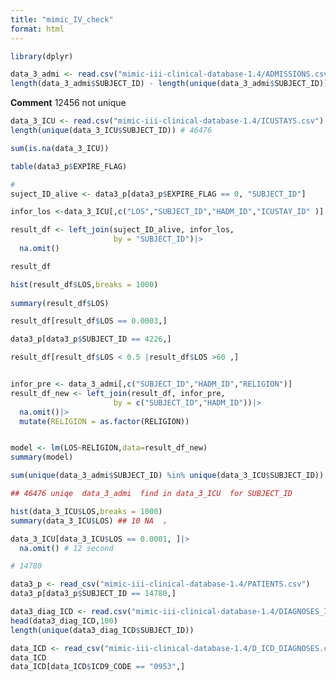 ```yaml
---
title: "mimic_IV_check"
format: html
---
```



```r
library(dplyr)
```


```r
data_3_admi <- read.csv("mimic-iii-clinical-database-1.4/ADMISSIONS.csv")
length(data_3_admi$SUBJECT_ID) - length(unique(data_3_admi$SUBJECT_ID)) # 46520 uniq
```

**Comment** 12456 not unique 

```r
data_3_ICU <- read.csv("mimic-iii-clinical-database-1.4/ICUSTAYS.csv")
length(unique(data_3_ICU$SUBJECT_ID)) # 46476 

sum(is.na(data_3_ICU))
```

```r
table(data3_p$EXPIRE_FLAG)

# 
suject_ID_alive <- data3_p[data3_p$EXPIRE_FLAG == 0, "SUBJECT_ID"]

infor_los <-data_3_ICU[,c("LOS","SUBJECT_ID","HADM_ID","ICUSTAY_ID" )]

result_df <- left_join(suject_ID_alive, infor_los, 
                       by = "SUBJECT_ID")|>
  na.omit()

result_df

hist(result_df$LOS,breaks = 1000)
    
summary(result_df$LOS)

result_df[result_df$LOS == 0.0003,]

data3_p[data3_p$SUBJECT_ID == 4226,]

result_df[result_df$LOS < 0.5 |result_df$LOS >60 ,]


infor_pre <- data_3_admi[,c("SUBJECT_ID","HADM_ID","RELIGION")]
result_df_new <- left_join(result_df, infor_pre, 
                       by = c("SUBJECT_ID","HADM_ID"))|>
  na.omit()|>
  mutate(RELIGION = as.factor(RELIGION))


model <- lm(LOS~RELIGION,data=result_df_new)
summary(model)
```


```r
sum(unique(data_3_admi$SUBJECT_ID) %in% unique(data_3_ICU$SUBJECT_ID))

## 46476 uniqe  data_3_admi  find in data_3_ICU  for SUBJECT_ID 
```


```r
hist(data_3_ICU$LOS,breaks = 1000)
summary(data_3_ICU$LOS) ## 10 NA  ， 
```


```r


data_3_ICU[data_3_ICU$LOS == 0.0001, ]|>
  na.omit() # 12 second 

# 14780	
```




```r
data3_p <- read_csv("mimic-iii-clinical-database-1.4/PATIENTS.csv")
data3_p[data3_p$SUBJECT_ID == 14780,]
```

```r

data3_diag_ICD <- read.csv("mimic-iii-clinical-database-1.4/DIAGNOSES_ICD.csv")
head(data3_diag_ICD,100)
length(unique(data3_diag_ICD$SUBJECT_ID))
```


```r
data_ICD <- read_csv("mimic-iii-clinical-database-1.4/D_ICD_DIAGNOSES.csv")
data_ICD
data_ICD[data_ICD$ICD9_CODE == "0953",]
```
